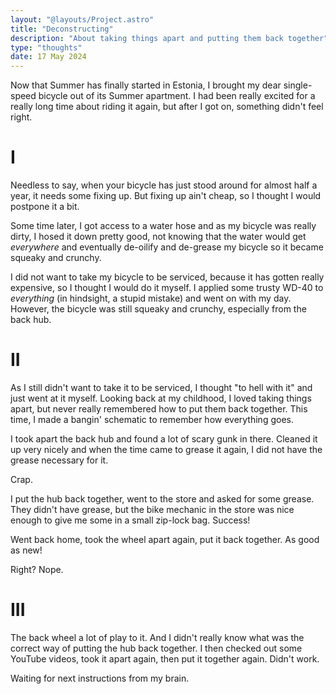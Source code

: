 ```yaml
---
layout: "@layouts/Project.astro"
title: "Deconstructing"
description: "About taking things apart and putting them back together"
type: "thoughts"
date: 17 May 2024
---
```


<div class="mt-6" aria-hidden="true"></div>

Now that Summer has finally started in Estonia, I brought my dear single-speed bicycle out of its Summer apartment. I had been really excited for a really long time about riding it again, but after I got on, something didn't feel right.

# I

Needless to say, when your bicycle has just stood around for almost half a year, it needs some fixing up. But fixing up ain't cheap, so I thought I would postpone it a bit.

Some time later, I got access to a water hose and as my bicycle was really dirty, I hosed it down pretty good, not knowing that the water would get _everywhere_ and eventually de-oilify and de-grease my bicycle so it became squeaky and crunchy.

I did not want to take my bicycle to be serviced, because it has gotten really expensive, so I thought I would do it myself. I applied some trusty WD-40 to _everything_ (in hindsight, a stupid mistake) and went on with my day. However, the bicycle was still squeaky and crunchy, especially from the back hub.

# II

As I still didn't want to take it to be serviced, I thought "to hell with it" and just went at it myself. Looking back at my childhood, I loved taking things apart, but never really remembered how to put them back together. This time, I made a bangin' schematic to remember how everything goes.

I took apart the back hub and found a lot of scary gunk in there. Cleaned it up very nicely and when the time came to grease it again, I did not have the grease necessary for it.

Crap.

I put the hub back together, went to the store and asked for some grease. They didn't have grease, but the bike mechanic in the store was nice enough to give me some in a small zip-lock bag. Success!

Went back home, took the wheel apart again, put it back together. As good as new!

Right? Nope.

# III

The back wheel a lot of play to it. And I didn't really know what was the correct way of putting the hub back together. I then checked out some YouTube videos, took it apart again, then put it together again. Didn't work.

Waiting for next instructions from my brain.
